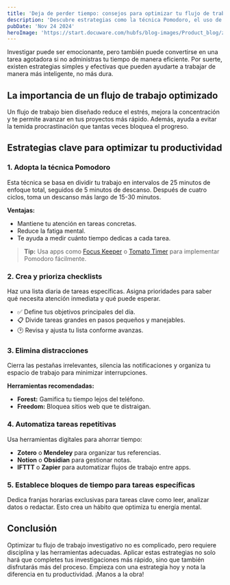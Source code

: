 ```yaml
---
title: 'Deja de perder tiempo: consejos para optimizar tu flujo de trabajo investigativo'
description: 'Descubre estrategias como la técnica Pomodoro, el uso de checklists y la eliminación de distracciones para mejorar tu productividad al investigar.'
pubDate: 'Nov 24 2024'
heroImage: 'https://start.docuware.com/hubfs/blog-images/Product_blog/z2019/November_19/cc%20Workflow/Workflow_Header_Arrows.jpg'
---
```


Investigar puede ser emocionante, pero también puede convertirse en una tarea agotadora si no administras tu tiempo de manera eficiente. Por suerte, existen estrategias simples y efectivas que pueden ayudarte a trabajar de manera más inteligente, no más dura.  

## La importancia de un flujo de trabajo optimizado  

Un flujo de trabajo bien diseñado reduce el estrés, mejora la concentración y te permite avanzar en tus proyectos más rápido. Además, ayuda a evitar la temida procrastinación que tantas veces bloquea el progreso.  

## Estrategias clave para optimizar tu productividad  

### 1. **Adopta la técnica Pomodoro**  
Esta técnica se basa en dividir tu trabajo en intervalos de 25 minutos de enfoque total, seguidos de 5 minutos de descanso. Después de cuatro ciclos, toma un descanso más largo de 15-30 minutos.  

**Ventajas:**  
- Mantiene tu atención en tareas concretas.  
- Reduce la fatiga mental.  
- Te ayuda a medir cuánto tiempo dedicas a cada tarea.  

> **Tip:** Usa apps como [Focus Keeper](https://apps.apple.com) o [Tomato Timer](https://tomato-timer.com) para implementar Pomodoro fácilmente.  

### 2. **Crea y prioriza checklists**  
Haz una lista diaria de tareas específicas. Asigna prioridades para saber qué necesita atención inmediata y qué puede esperar.  

- ✅ Define tus objetivos principales del día.  
- 📋 Divide tareas grandes en pasos pequeños y manejables.  
- 🕑 Revisa y ajusta tu lista conforme avanzas.  

### 3. **Elimina distracciones**  
Cierra las pestañas irrelevantes, silencia las notificaciones y organiza tu espacio de trabajo para minimizar interrupciones.  

**Herramientas recomendadas:**  
- **Forest:** Gamifica tu tiempo lejos del teléfono.  
- **Freedom:** Bloquea sitios web que te distraigan.  

### 4. **Automatiza tareas repetitivas**  
Usa herramientas digitales para ahorrar tiempo:  
- **Zotero** o **Mendeley** para organizar tus referencias.  
- **Notion** o **Obsidian** para gestionar notas.  
- **IFTTT** o **Zapier** para automatizar flujos de trabajo entre apps.  

### 5. **Establece bloques de tiempo para tareas específicas**  
Dedica franjas horarias exclusivas para tareas clave como leer, analizar datos o redactar. Esto crea un hábito que optimiza tu energía mental.  

## Conclusión  

Optimizar tu flujo de trabajo investigativo no es complicado, pero requiere disciplina y las herramientas adecuadas. Aplicar estas estrategias no solo hará que completes tus investigaciones más rápido, sino que también disfrutarás más del proceso. Empieza con una estrategia hoy y nota la diferencia en tu productividad. ¡Manos a la obra!  
